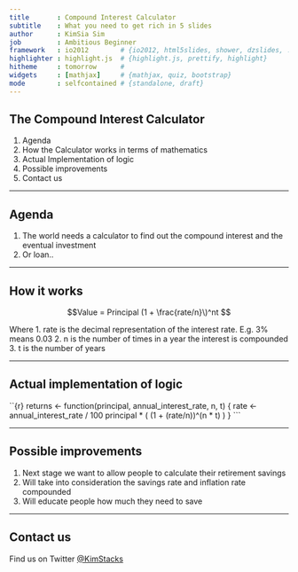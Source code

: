 ```yaml
---
title       : Compound Interest Calculator
subtitle    : What you need to get rich in 5 slides
author      : KimSia Sim
job         : Ambitious Beginner
framework   : io2012        # {io2012, html5slides, shower, dzslides, ...}
highlighter : highlight.js  # {highlight.js, prettify, highlight}
hitheme     : tomorrow      # 
widgets     : [mathjax]     # {mathjax, quiz, bootstrap}
mode        : selfcontained # {standalone, draft}
---
```


## The Compound Interest Calculator

1. Agenda
2. How the Calculator works in terms of mathematics
3. Actual Implementation of logic
4. Possible improvements
5. Contact us

---

## Agenda

1. The world needs a calculator to find out the compound interest and the eventual investment
2. Or loan..

---

## How it works

$$Value = Principal (1 + \frac{rate/n}\)^nt $$

Where 
 1. rate is the decimal representation of the interest rate. E.g. 3% means 0.03
 2. n is the number of times in a year the interest is compounded
 3. t is the number of years

---

## Actual implementation of logic

``{r}
returns <- function(principal, annual_interest_rate, n, t) {
    rate <- annual_interest_rate / 100
    principal * ( (1 + (rate/n))^(n * t) )
}
```

---

## Possible improvements

 1. Next stage we want to allow people to calculate their retirement savings
 2. Will take into consideration the savings rate and inflation rate compounded
 3. Will educate people how much they need to save

---

## Contact us

Find us on Twitter <a href="https://twitter.com/KimStacks">@KimStacks</a>
